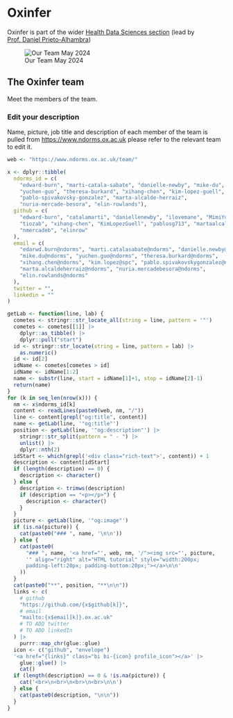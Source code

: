 # Oxinfer

Oxinfer is part of the wider [Health Data Sciences section](https://www.ndorms.ox.ac.uk/research/research-groups/Musculoskeletal-Pharmacoepidemiology) (lead by [Prof. Daniel Prieto-Alhambra](https://www.ndorms.ox.ac.uk/team/daniel-prieto-alhambra))

![Our Team May 2024](images/awayday2024.jpeg)

## The Oxinfer team

Meet the members of the team.

::: {.callout-note collapse="true"}
### Edit your description
Name, picture, job title and description of each member of the team is pulled from <https://www.ndorms.ox.ac.uk> please refer to the relevant team to edit it.
:::

```r
web <- "https://www.ndorms.ox.ac.uk/team/"

x <- dplyr::tibble(
  ndorms_id = c(
    "edward-burn", "marti-catala-sabate", "danielle-newby", "mike-du", 
    "yuchen-guo", "theresa-burkard", "xihang-chen", "kim-lopez-guell",
    "pablo-spivakovsky-gonzalez", "marta-alcalde-herraiz",
    "nuria-mercade-besora", "elin-rowlands"),
  github = c(
    "edward-burn", "catalamarti", "daniellenewby", "ilovemane", "MimiYuchenGuo",
    "tiozab", "xihang-chen", "KimLopezGuell", "pablosg713", "martaalcalde",
    "nmercadeb", "elinrow"
  ),
  email = c(
    "edarwd.burn@ndorms", "marti.catalasabate@ndorms", "danielle.newby@ndorms", 
    "mike.du@ndorms", "yuchen.guo@ndorms", "theresa.burkard@ndorms", 
    "xihang.chen@ndorms", "kim.lopez@spc", "pablo.spivakovskygonzalez@ndorms",
    "marta.alcaldeherraiz@ndorms", "nuria.mercadebesora@ndorms", 
    "elin.rowlands@ndorms"
  ),
  twitter = "",
  linkedin = ""
)

getLab <- function(line, lab) {
  cometes <- stringr::str_locate_all(string = line, pattern = '"')
  cometes <- cometes[[1]] |> 
    dplyr::as_tibble() |> 
    dplyr::pull("start")
  id <- stringr::str_locate(string = line, pattern = lab) |> 
    as.numeric()
  id <- id[2]
  idName <- cometes[cometes > id]
  idName <- idName[1:2]
  name <- substr(line, start = idName[1]+1, stop = idName[2]-1)
  return(name)
}
for (k in seq_len(nrow(x))) {
  nm <- x$ndorms_id[k]
  content <- readLines(paste0(web, nm, "/"))
  line <- content[grepl("og:title", content)]
  name <- getLab(line, '"og:title"')
  position <- getLab(line, '"og:description"') |>
    stringr::str_split(pattern = " - ") |>
    unlist() |>
    dplyr::nth(2)
  idStart <- which(grepl('<div class="rich-text">', content)) + 1
  description <- content[idStart]
  if (length(description) == 0) {
    description <- character()
  } else {
    description <- trimws(description)
    if (description == "<p></p>") {
      description <- character()
    }
  }
  picture <- getLab(line, '"og:image"')
  if (is.na(picture)) {
    cat(paste0("### ", name, '\n\n'))
  } else {
    cat(paste0(
      "### ", name, '<a href="', web, nm, '/"><img src="', picture, 
      '" align="right" alt="HTML tutorial" style="width:200px; 
      padding-left:20px; padding-bottom:20px;"></a>\n\n'
    ))
  }
  cat(paste0("**", position, "**\n\n"))
  links <- c(
    # github
    "https://github.com/{x$github[k]}", 
    # email
    "mailto:{x$email[k]}.ox.ac.uk"
    # TO ADD twitter
    # TO ADD linkedIn
  ) |>
    purrr::map_chr(glue::glue)
  icon <- c("github", "envelope")
  '<a href="{links}" class="bi bi-{icon} profile_icon"></a>' |>
    glue::glue() |>
    cat()
  if (length(description) == 0 & !is.na(picture)) {
    cat('<br>\n<br>\n<br>\n<br>\n\n')
  } else {
    cat(paste0(description, "\n\n"))
  }
}
```
